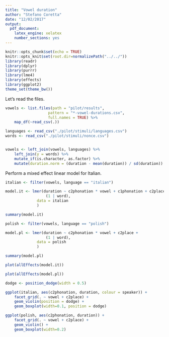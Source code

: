 ```yaml
---
title: "Vowel duration"
author: "Stefano Coretta"
date: "12/02/2017"
output: 
  pdf_document: 
    latex_engine: xelatex
    number_sections: yes
---
```


```r
knitr::opts_chunk$set(echo = TRUE)
knitr::opts_knit$set(root.dir=normalizePath("../../"))
library(readr)
library(dplyr)
library(purrr)
library(lme4)
library(effects)
library(ggplot2)
theme_set(theme_bw())
```

Let's read the files.

```r
vowels <- list.files(path = "pilot/results",
                   pattern = "*-vowel-durations.csv",
                   full.names = TRUE) %>%
    map_df(~read_csv(.))

languages <- read_csv("./pilot/stimuli/languages.csv")
words <- read_csv("./pilot/stimuli/nonce.csv")


vowels <- left_join(vowels, languages) %>%
    left_join(y = words) %>%
    mutate_if(is.character, as.factor) %>%
    mutate(duration.norm = (duration - mean(duration)) / sd(duration))
```

Perform a mixed effect linear model for Italian.

```r
italian <- filter(vowels, language == "italian")

model.it <- lmer(duration ~ c2phonation * vowel + c1phonation + c2place +
                  (1 | word),
              data = italian
              )

summary(model.it)

polish <- filter(vowels, language == "polish")

model.pl <- lmer(duration ~ c2phonation * vowel + c2place +
                  (1 | word),
              data = polish
              )

summary(model.pl)
```

```r
plot(allEffects(model.it))
```

```r
plot(allEffects(model.pl))
```

```r
dodge <- position_dodge(width = 0.5)

ggplot(italian, aes(c2phonation, duration, colour = speaker)) +
    facet_grid(. ~ vowel + c2place) +
    geom_violin(position = dodge) +
    geom_boxplot(width=0.1, position = dodge)

ggplot(polish, aes(c2phonation, duration)) +
    facet_grid(. ~ vowel + c2place) +
    geom_violin() +
    geom_boxplot(width=0.2)
```

